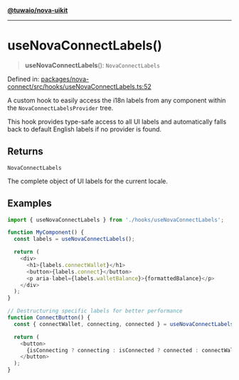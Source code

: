[**@tuwaio/nova-uikit**](../../../../README.md)

***

# useNovaConnectLabels()

> **useNovaConnectLabels**(): `NovaConnectLabels`

Defined in: [packages/nova-connect/src/hooks/useNovaConnectLabels.ts:52](https://github.com/TuwaIO/nova-uikit/blob/941686f5cef2d9d428cf81a1b76de3074dd4e31d/packages/nova-connect/src/hooks/useNovaConnectLabels.ts#L52)

A custom hook to easily access the i18n labels from any component
within the `NovaConnectLabelsProvider` tree.

This hook provides type-safe access to all UI labels and automatically
falls back to default English labels if no provider is found.

## Returns

`NovaConnectLabels`

The complete object of UI labels for the current locale.

## Examples

```typescript
import { useNovaConnectLabels } from './hooks/useNovaConnectLabels';

function MyComponent() {
  const labels = useNovaConnectLabels();

  return (
    <div>
      <h1>{labels.connectWallet}</h1>
      <button>{labels.connect}</button>
      <p aria-label={labels.walletBalance}>{formattedBalance}</p>
    </div>
  );
}
```

```typescript
// Destructuring specific labels for better performance
function ConnectButton() {
  const { connectWallet, connecting, connected } = useNovaConnectLabels();

  return (
    <button>
      {isConnecting ? connecting : isConnected ? connected : connectWallet}
    </button>
  );
}
```
